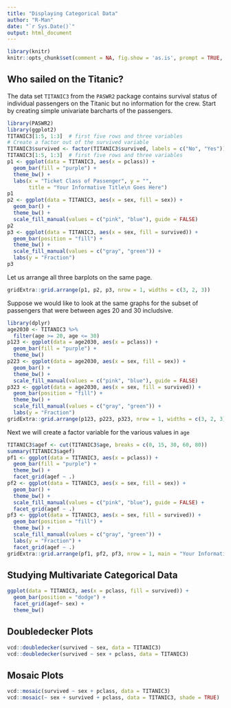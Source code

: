 ```yaml
---
title: "Displaying Categorical Data"
author: "R-Man"
date: "`r Sys.Date()`"
output: html_document
---
```


```r
library(knitr)
knitr::opts_chunk$set(comment = NA, fig.show = 'as.is', prompt = TRUE, highlight = TRUE, tidy = FALSE, warning = FALSE, message = FALSE, tidy.opts=list(blank = TRUE, width.cutoff= 75))
```


## Who sailed on the Titanic?

The data set `TITANIC3` from the `PASWR2` package contains survival status of individual passengers on the Titanic but no information for the crew.  Start by creating simple univariate barcharts of the passengers.

```r
library(PASWR2)
library(ggplot2)
TITANIC3[1:5, 1:3]  # first five rows and three variables
# Create a factor out of the survived variable
TITANIC3$survived <- factor(TITANIC3$survived, labels = c("No", "Yes"))
TITANIC3[1:5, 1:3]  # first five rows and three variables
p1 <- ggplot(data = TITANIC3, aes(x = pclass)) + 
  geom_bar(fill = "purple") + 
  theme_bw() + 
  labs(x = "Ticket Class of Passenger", y = "", 
       title = "Your Informative Title\n Goes Here")
p1 
p2 <- ggplot(data = TITANIC3, aes(x = sex, fill = sex)) + 
  geom_bar() + 
  theme_bw() + 
  scale_fill_manual(values = c("pink", "blue"), guide = FALSE)
p2
p3 <- ggplot(data = TITANIC3, aes(x = sex, fill = survived)) + 
  geom_bar(position = "fill") + 
  theme_bw() + 
  scale_fill_manual(values = c("gray", "green")) + 
  labs(y = "Fraction")
p3
```

Let us arrange all three barplots on the same page.

```r
gridExtra::grid.arrange(p1, p2, p3, nrow = 1, widths = c(3, 2, 3))
```

Suppose we would like to look at the same graphs for the subset of passengers that were between ages 20 and 30 includsive.

```r
library(dplyr)
age2030 <- TITANIC3 %>% 
  filter(age >= 20, age <= 30)
p123 <- ggplot(data = age2030, aes(x = pclass)) + 
  geom_bar(fill = "purple") + 
  theme_bw()
p223 <- ggplot(data = age2030, aes(x = sex, fill = sex)) + 
  geom_bar() + 
  theme_bw() + 
  scale_fill_manual(values = c("pink", "blue"), guide = FALSE)
p323 <- ggplot(data = age2030, aes(x = sex, fill = survived)) + 
  geom_bar(position = "fill") + 
  theme_bw() + 
  scale_fill_manual(values = c("gray", "green")) + 
  labs(y = "Fraction")
gridExtra::grid.arrange(p123, p223, p323, nrow = 1, widths = c(3, 2, 3))
```

Next we will create a factor variable for the various values in `age`

```r
TITANIC3$agef <- cut(TITANIC3$age, breaks = c(0, 15, 30, 60, 80))
summary(TITANIC3$agef)
pf1 <- ggplot(data = TITANIC3, aes(x = pclass)) + 
  geom_bar(fill = "purple") + 
  theme_bw() + 
  facet_grid(agef ~ .)
pf2 <- ggplot(data = TITANIC3, aes(x = sex, fill = sex)) + 
  geom_bar() + 
  theme_bw() + 
  scale_fill_manual(values = c("pink", "blue"), guide = FALSE) + 
  facet_grid(agef ~ .)
pf3 <- ggplot(data = TITANIC3, aes(x = sex, fill = survived)) + 
  geom_bar(position = "fill") + 
  theme_bw() + 
  scale_fill_manual(values = c("gray", "green")) + 
  labs(y = "Fraction") + 
  facet_grid(agef ~ .)
gridExtra::grid.arrange(pf1, pf2, pf3, nrow = 1, main = "Your Informative Title\n Goes Here", widths = c(2, 2, 3))
```

## Studying Multivariate Categorical Data

```r
ggplot(data = TITANIC3, aes(x = pclass, fill = survived)) + 
  geom_bar(position = "dodge") + 
  facet_grid(agef~ sex) + 
  theme_bw()
```

## Doubledecker Plots

```r
vcd::doubledecker(survived ~ sex, data = TITANIC3)
vcd::doubledecker(survived ~ sex + pclass, data = TITANIC3)
```

## Mosaic Plots

```r
vcd::mosaic(survived ~ sex + pclass, data = TITANIC3)
vcd::mosaic(~ sex + survived + pclass, data = TITANIC3, shade = TRUE)
```